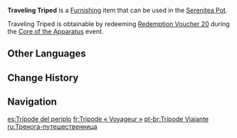 {{Furnishing Infobox
|id             = 364620
|image          = Item Traveling Triped.png
|category       = Landscape
|subcategory    = Special Object
|series         = Robotic Furnishings
|quality        = 3
|adeptal_energy = 20
|load           = 500
|reduced_load   = 500
|description    = A robotic toy furnishing produced by The Great Machine, though this one seems to be a rare specimen indeed. It is an exquisitely made tripedal robot, painted a rather lovely pale gold. When placed correctly, it can rotate through three different types of actions.
|source1        = [[Core of the Apparatus]]
|event          = Core of the Apparatus
}}
'''Traveling Triped''' is a [[Furnishing]] item that can be used in the [[Serenitea Pot]].

Traveling Triped is obtainable by redeeming [[Redemption Voucher 20]] during the [[Core of the Apparatus]] event.

==Other Languages==
{{Other Languages
|default_hidden = 1
|en      = Traveling Triped
|zhs     = 旅者三足机
|zhs_rm  = Lǚzhě Sānzú-jī
|zht     = 旅者三足機
|zht_rm  = Lǚzhě Sānzú-jī
|ja      = 旅者三足機
|ja_rm   = Ryosha Sansokuki{{Assumed}}
|ko      = 여행자의 삼족 로봇
|ko_rm   = Yeohaengja-ui Samjok Robot
|es      = Trípode del periplo
|fr      = Tripode «&nbsp;Voyageur&nbsp;»
|ru      = Тренога-путешественница
|th      = Traveling Triped
|vi      = Robot Ba Chân Lữ Hành
|de      = Dreibeinige Maschine der Reise
|id      = Kaki Tiga Jalan-Jalan
|pt      = Trípode Viajante
|tr      = Seyyar Üçayak
|it      = Tripode viaggiatore
}}

==Change History==
{{Change History|2.7}}

==Navigation==
{{Furnishing Navbox|exterior}}

[[es:Trípode del periplo]]
[[fr:Tripode « Voyageur »]]
[[pt-br:Trípode Viajante]]
[[ru:Тренога-путешественница]]